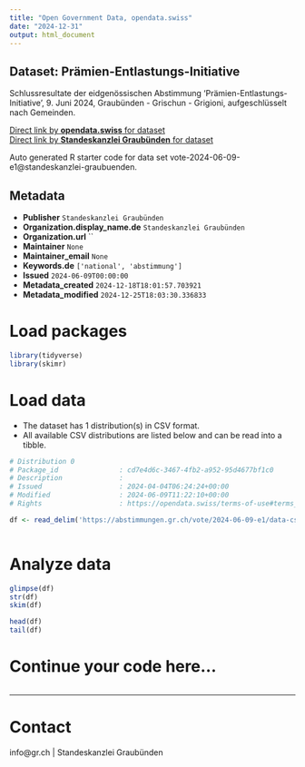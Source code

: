 ```yaml
---
title: "Open Government Data, opendata.swiss"
date: "2024-12-31"
output: html_document
---
```


## Dataset: Prämien-Entlastungs-Initiative

Schlussresultate der eidgenössischen Abstimmung 'Prämien-Entlastungs-Initiative', 9. Juni 2024, Graubünden - Grischun - Grigioni, aufgeschlüsselt nach Gemeinden.

[Direct link by **opendata.swiss** for dataset](https://opendata.swiss/de/dataset/pramien-entlastungs-initiative)<br>
[Direct link by **Standeskanzlei Graubünden** for dataset](https://abstimmungen.gr.ch/vote/2024-06-09-e1/data)

Auto generated R starter code for data set vote-2024-06-09-e1@standeskanzlei-graubuenden.

## Metadata

- **Publisher** `Standeskanzlei Graubünden`
- **Organization.display_name.de** `Standeskanzlei Graubünden`
- **Organization.url** ``
- **Maintainer** `None`
- **Maintainer_email** `None`
- **Keywords.de** `['national', 'abstimmung']`
- **Issued** `2024-06-09T00:00:00`
- **Metadata_created** `2024-12-18T18:01:57.703921`
- **Metadata_modified** `2024-12-25T18:03:30.336833`


# Load packages

```r

library(tidyverse)
library(skimr)

```

# Load data

-   The dataset has 1 distribution(s) in CSV format.
-   All available CSV distributions are listed below and can be read into a tibble.

```r

# Distribution 0
# Package_id               : cd7e4d6c-3467-4fb2-a952-95d4677bf1c0
# Description              : 
# Issued                   : 2024-04-04T06:24:24+00:00
# Modified                 : 2024-06-09T11:22:10+00:00
# Rights                   : https://opendata.swiss/terms-of-use#terms_by

df <- read_delim('https://abstimmungen.gr.ch/vote/2024-06-09-e1/data-csv')



```

# Analyze data

```r

glimpse(df)
str(df)
skim(df)

head(df)
tail(df)

```

# Continue your code here...

```r

```

------------------------------------------------------------------------

# Contact

info@gr.ch | Standeskanzlei Graubünden
